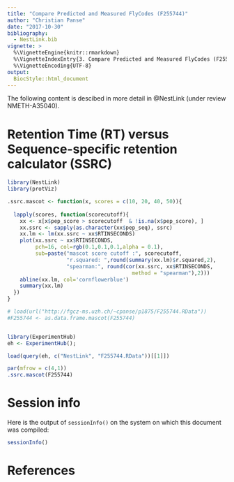 ```yaml
---
title: "Compare Predicted and Measured FlyCodes (F255744)"
author: "Christian Panse"
date: "2017-10-30"
bibliography:
  - NestLink.bib
vignette: >
  %\VignetteEngine{knitr::rmarkdown}
  %\VignetteIndexEntry{3. Compare Predicted and Measured FlyCodes (F255744).}
  %\VignetteEncoding{UTF-8}
output:
  BiocStyle::html_document
---
```


The following content is descibed in more detail in @NestLink
(under review  NMETH-A35040).


# Retention Time (RT) versus Sequence-specific retention calculator (SSRC)

```r
library(NestLink)
library(protViz)

.ssrc.mascot <- function(x, scores = c(10, 20, 40, 50)){
 
  lapply(scores, function(scorecutoff){
    xx <- x[x$pep_score > scorecutoff  & !is.na(x$pep_score), ]
    xx.ssrc <- sapply(as.character(xx$pep_seq), ssrc)
    xx.lm <- lm(xx.ssrc ~ xx$RTINSECONDS)
    plot(xx.ssrc ~ xx$RTINSECONDS,
         pch=16, col=rgb(0.1,0.1,0.1,alpha = 0.1),
         sub=paste("mascot score cutoff :", scorecutoff, 
                   "r.squared: ",round(summary(xx.lm)$r.squared,2), 
                   "spearman:", round(cor(xx.ssrc, xx$RTINSECONDS,
                                        method = "spearman"),2)))
    abline(xx.lm, col='cornflowerblue')
    summary(xx.lm)
  })
}

# load(url("http://fgcz-ms.uzh.ch/~cpanse/p1875/F255744.RData"))
#F255744 <- as.data.frame.mascot(F255744)


library(ExperimentHub)
eh <- ExperimentHub(); 

load(query(eh, c("NestLink", "F255744.RData"))[[1]])

par(mfrow = c(4,1))
.ssrc.mascot(F255744)
```


# Session info

Here is the output of `sessionInfo()` on the system on which this
document was compiled:

```r
sessionInfo()
```

# References

